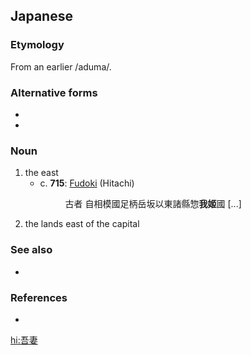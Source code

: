 ==Japanese==
{{ja-kanjitab}}

===Etymology===
From an earlier /aduma/.

===Alternative forms===
* {{l|ja|東}}
* {{l|ja|吾嬬}}

===Noun===
{{ja-noun|あずま|hhira=あづま}}

# the east
#* c. '''715''': [[w:Fudoki|Fudoki]] (Hitachi)
#*: 古者 自相模國足柄岳坂以東諸縣惣'''我姬'''國 [...]
# the lands east of the capital

===See also===
* {{ja-r|関東|かんとう|caps=y}}

===References===
* {{cite-book
|last=Akimoto
|first=Kichirō
|title=Nihon Koten Bungaku Taikei 2: [[w:Fudoki|Fudoki]]
|publisher=[[w:Iwanami Shoten Publishing|Iwanami Shoten]]
|date=1958
|origyear=c. 715
|location=[[Tōkyō]]
|language=Japanese
|isbn=4-00-060002-8
}}

[[hi:吾妻]]